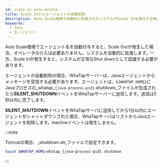 ```yaml
---
id: scale-in-auto-delete
title: Scale Inからエージェントの自動削除
description: Auto Scale環境で自動的に拡張されたシステムがScale Inを実行する時、Javaエージェントを自動削除する方法を案内します。エージェントは、特定のファイルを作成してSILENT_SHUTDOWNイベントをサーバーに送信し、これによってエージェントが自動的に一覧から削除されます。このプロセスにより、システムの自動縮小時点に合わせてエージェント管理が容易になり、運用者の追加介入なしにリソースを効率的に管理できます。
keywords:
  - Java
  - エージェント
---
```


Auto Scale環境でエージェント名を自動付与すると、Scale Outが発生した場合、オペレータの介入は必要ありません。システムを自動的に拡張します。一方、Scale Inが発生すると、システムが正常なShut downとして認識する必要があります。

エージェントの自動削除の場合、WhaTapサーバーは、Javaエージェントからメッセージを受信する必要があります。エージェントは、`${WHATAP_HOME}`にJavaプロセスの_whatap_`{java-process-pid}`.shutdown_ファイルが生成されたら**SILENT_SHUTDOWN**イベントをWhaTapサーバーに送信します。送信は5秒以内に完了します。

**SILENT_SHUTDOWN**イベントをWhaTapサーバに送信してから1分以内にエージェントがシャットダウンされた場合、WhaTapサーバはリストからJavaエージェントを削除します。inactiveイベントは発生しません。

:::note

Tomcatの場合、_shutdown.sh_ファイルで設定できます。

```bash title=$TOMCAT_HOME/bin/shutdown.sh
touch $WHATAP_HOME/whatap_{java-process-pid}.shutdown
```

:::
